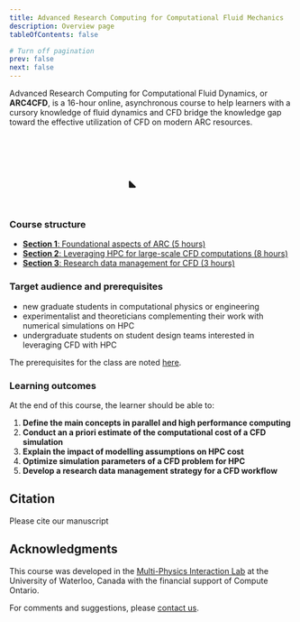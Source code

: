 ```yaml
---
title: Advanced Research Computing for Computational Fluid Mechanics
description: Overview page
tableOfContents: false

# Turn off pagination
prev: false
next: false
---
```



  Advanced Research Computing for Computational Fluid Dynamics, or **ARC4CFD**, is a 16-hour online, asynchronous course to help learners with a cursory knowledge of fluid dynamics and CFD bridge the knowledge gap toward the effective utilization of CFD on modern ARC resources. 
<p align="center">
<svg color='var(--sl-color-text-accent)' overflow='visible' viewbox='30 30 1024 1024' width='25%' height='auto' fill='none' stroke='var(--sl-color-text-accent)' stroke-width='52' opacity='1' stroke-linecap='round' stroke-linejoin='round' font-size='1em'><g><path d="M139.142 283.654C139.142 202.604 204.846 136.9 285.896 136.9L742.14 136.9C823.19 136.9 888.894 202.604 888.894 283.654L888.894 739.898C888.894 820.947 823.19 886.651 742.14 886.651L285.896 886.651C204.846 886.651 139.142 820.947 139.142 739.898L139.142 283.654Z"/><path d="M237.271 700.043C229.787 692.637 217.09 698.069 217.278 708.596L218.64 784.843C218.755 791.292 224.052 796.44 230.502 796.371L305.387 795.569C315.814 795.457 320.93 782.821 313.518 775.487L237.271 700.043Z" fill="currentColor" stroke="none"/><path d="M115.178 382.082L30.7625 382.103"/><path d="M994.98 379.767L910.565 379.788"/><path d="M648.316 113.056L648.541 28.641"/><path d="M646.106 996.981L645.925 912.566"/><path d="M113.435 511.754L29.0199 511.776"/><path d="M993.238 509.439L908.822 509.461"/><path d="M518.649 110.934L518.874 26.5193"/><path d="M516.431 995.484L516.25 911.069"/><path d="M115.178 646.078L30.7625 646.099"/><path d="M994.98 643.763L910.565 643.784"/><path d="M384.321 112.284L384.546 27.8692"/><path d="M382.111 997.481L381.93 913.066"/><path d="M227.041 294.661C227.041 294.661 329.102 298.693 429.094 345.016C529.086 391.338 545.237 440.185 627.009 479.951C708.78 519.717 800.995 510.956 800.995 510.956"/><path d="M227.041 509.439C227.041 509.439 333.509 509.439 412.85 537.621C505.166 570.411 548.113 593.164 645.925 607.993C727.659 620.385 800.995 619.42 800.995 619.42"/></g></svg></p>

### Course structure
- [**Section 1**: Foundational aspects of ARC (5 hours)](https://arc4cfd.github.io/section1)
- [**Section 2**: Leveraging HPC for large-scale CFD computations (8 hours)](https://arc4cfd.github.io/section2)
- [**Section 3**: Research data management for CFD (3 hours)](https://arc4cfd.github.io/section3)

### Target audience and prerequisites
- new graduate students in computational physics or engineering
- experimentalist and theoreticians complementing their work with numerical simulations on HPC
- undergraduate students on student design teams interested in leveraging CFD with HPC

The prerequisites  for the class are noted [here](https://arc4cfd.github.io/prereqs).


### Learning outcomes
At the end of this course, the learner should be able to:
1. **Define the main concepts in parallel and high performance computing** 
2. **Conduct an a priori estimate of the computational cost of a CFD simulation**
3. **Explain the impact of modelling assumptions on HPC cost**
4. **Optimize simulation parameters of a CFD problem for HPC**
5. **Develop a research data management strategy for a CFD workflow**



## Citation
Please cite our manuscript 



## Acknowledgments  
This course was developed in the [Multi-Physics Interaction Lab](https://www.mpilab.ca) at the University of Waterloo, Canada with the financial support of Compute Ontario.


For comments and suggestions, please [contact us](https://arc4cfd.github.io/contact/).